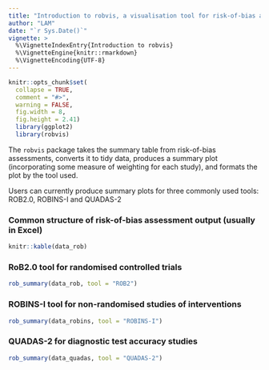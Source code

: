```yaml
---
title: "Introduction to robvis, a visualisation tool for risk-of-bias assessments"
author: "LAM"
date: "`r Sys.Date()`"
vignette: >
  %\VignetteIndexEntry{Introduction to robvis}
  %\VignetteEngine{knitr::rmarkdown}
  %\VignetteEncoding{UTF-8}
---
```

```r
knitr::opts_chunk$set(
  collapse = TRUE,
  comment = "#>",
  warning = FALSE,
  fig.width = 8,
  fig.height = 2.41)
  library(ggplot2)
  library(robvis)
```
The `robvis` package takes the summary table from risk-of-bias assessments, converts it to tidy data, produces a summary plot (incorporating some measure of weighting for each study), and formats the plot by the tool used.

Users can currently produce summary plots for three commonly used tools: ROB2.0, ROBINS-I and QUADAS-2

### Common structure of risk-of-bias assessment output (usually in Excel)
```r
knitr::kable(data_rob)
```


### RoB2.0 tool for randomised controlled trials
```r
rob_summary(data_rob, tool = "ROB2")
```

### ROBINS-I tool for non-randomised studies of interventions
```r
rob_summary(data_robins, tool = "ROBINS-I")
```

### QUADAS-2 for diagnostic test accuracy studies
```r
rob_summary(data_quadas, tool = "QUADAS-2")
```

